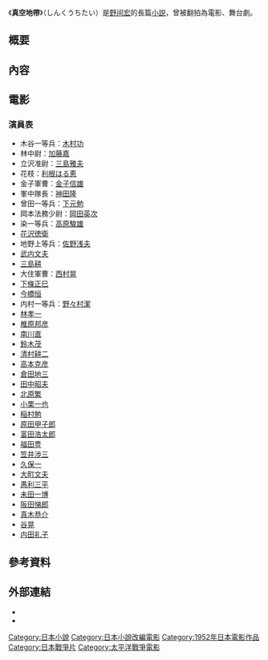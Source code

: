 {{expand|time=2015-08-30T17:05:29+00:00}}
{{no footnotes|time=2015-08-30T17:05:29+00:00}}
《'''真空地帶'''》（しんくうちたい）是[[野间宏|野间宏]]的長篇[[小説|小説]]，曾被翻拍為電影、舞台劇。
{{Infobox Book 
| name         = 真空地帶
| title_orig   = {{lang|ja|真空地帯}}
| translator   = 
| image        = 
| author       = [[野间宏|野间宏]]
| country      = {{JPN}}
| language     = [[日語|日語]]
| genre        = 小說
| publisher    = {{JPN}}：河出書房
| release_date = 1952年2月
| pages        = 
| isbn         = 
}}

==概要==


==內容==



==電影==
{{Infobox Film
| name               =  真空地帶
| original_name      =
| image              = Shinkuchitai.jpg
| image_size         = 250px
| caption            = 
| director           = [[山本薩夫|山本薩夫]]
| producer           = [[嵯峨善兵|嵯峨善兵]]、[[岩崎昶|岩崎昶]]
| writer             = [[山形雄策|山形雄策]]
| starring           = [[木村功|木村功]]、[[神田隆|神田隆]]、[[加藤嘉|加藤嘉]]、[[下元勉|下元勉]]、[[西村晃一|西村晃一]]、[[金子信雄|金子信雄]]、[[花澤徳衛|花澤徳衛]]、[[岡田英次|岡田英次]]、[[三島雅夫|三島雅夫]]、[[沼田曜一|沼田曜一]]、[[佐野浅夫|佐野浅夫]]、[[沼崎勲|沼崎勲]]、[[高原駿雄|高原駿雄]]、[[野々村潔|野々村潔]]、[[薄田研二|薄田研二]]、[[利根はる恵|利根はる恵]]
| music              = [[團伊玖磨|團伊玖磨]]
| narrator           = 
| cinematography     = [[前田實|前田實]]
| editing            = 
| production_company = [[新星映画社|新星映画社]]
| distributor        = [[北星株式会社|北星株式会社]]
| released           = {{flagicon|Japan}}1952年12月15日
| runtime            = 129分鐘
| country            = {{JPN}}
| language           = [[日語|日語]]
| budget             = 
| gross              = 
| preceded_by        = 
| followed_by        = 
| website            = 
| amg_id             = 
| imdb_id            = 
| cn_name            = 
| hk_name            =
| tw_name            = 
}}

===演員表===
*木谷一等兵：[[木村功|木村功]]
*林中尉：[[加藤嘉|加藤嘉]]
*立沢准尉：[[三島雅夫|三島雅夫]]
*花枝：[[利根はる恵|利根はる恵]]
*金子軍曹：[[金子信雄|金子信雄]]
*峯中隊長：[[神田隆|神田隆]]
*曾田一等兵：[[下元勉|下元勉]]
*岡本法務少尉：[[岡田英次|岡田英次]]
*染一等兵：[[高原駿雄|高原駿雄]]
*[[花沢徳衛|花沢徳衛]]
*地野上等兵：[[佐野浅夫|佐野浅夫]]
*[[武内文夫|武内文夫]]
*[[三島耕|三島耕]]
*大住軍曹：[[西村晃|西村晃]]
*[[下條正巳|下條正巳]]
*[[今橋恒|今橋恒]]
*内村一等兵：[[野々村潔|野々村潔]]
*[[林孝一|林孝一]]
*[[椎原邦彦|椎原邦彦]]
*[[南川直|南川直]]
*[[鈴木茂|鈴木茂]]
*[[清村耕二|清村耕二]]
*[[高本克彦|高本克彦]]
*[[倉田地三|倉田地三]]
*[[田中昭夫|田中昭夫]]
*[[北原繁|北原繁]]
*[[小栗一也|小栗一也]]
*[[稲村勉|稲村勉]]
*[[原田甲子郎|原田甲子郎]]
*[[富田浩太郎|富田浩太郎]]
*[[福田豊|福田豊]]
*[[笠井渉三|笠井渉三]]
*[[久保一|久保一]]
*[[大町文夫|大町文夫]]
*[[愚利三平|愚利三平]]
*[[未田一博|未田一博]]
*[[阪田悌郎|阪田悌郎]]
*[[真木恭介|真木恭介]]
*[[谷晃|谷晃]]
*[[内田礼子|内田礼子]]

==參考資料==
{{Reflist}}

==外部連結==
* {{Movielink|allcinema|135866|真空地帯}}
* {{Movielink|imdb|0045146|真空地帯}}

[[Category:日本小說|Category:日本小說]]
[[Category:日本小說改編電影|Category:日本小說改編電影]]
[[Category:1952年日本電影作品|Category:1952年日本電影作品]]
[[Category:日本戰爭片|Category:日本戰爭片]]
[[Category:太平洋戰爭電影|Category:太平洋戰爭電影]]